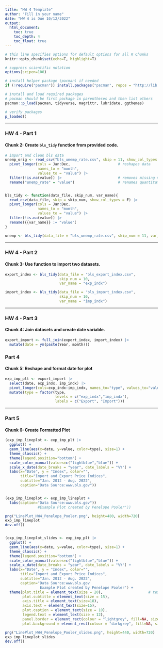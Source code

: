 ```yaml
---
title: "HW 4 Template"
author: "Fill in your name"
date: "HW 4 is Due 10/12/2022"
output: 
  html_document:
    toc: true
    toc_depth: 4
    toc_float: true
---
```


```r

# this line specifies options for default options for all R Chunks
knitr::opts_chunk$set(echo=T, highlight=T)

# suppress scientific notation
options(scipen=100)

# install helper package (pacman) if needed
if (!require("pacman")) install.packages("pacman", repos = "http://lib.stat.cmu.edu/R/CRAN/")

# install and load required packages
# pacman should be first package in parentheses and then list others
pacman::p_load(pacman, tidyverse, magrittr, lubridate, ggthemes)

# verify packages 
p_loaded()

```

---

### HW 4 - Part 1

#### Chunk 2: Create `bls_tidy` function from provided code.

```r

# import and clean bls data
unemp_orig <- read_csv("bls_unemp_rate.csv", skip = 11, show_col_types = F) |> 
  pivot_longer(cols = Jan:Dec,                      # reshapes data
               names_to = "month", 
               values_to = "value") |>
  filter(!is.na(value)) |>                          # removes missing values
  rename("unemp_rate" = "value")                    # renames quantitative var 


bls_tidy <- function(data_file, skip_num, var_name){
  read_csv(data_file, skip = skip_num, show_col_types = F) |> 
  pivot_longer(cols = Jan:Dec,                      
               names_to = "month", 
               values_to = "value") |>
  filter(!is.na(value)) |>                    
  rename({{var_name}} := "value")                             
}

unemp <- bls_tidy(data_file = "bls_unemp_rate.csv", skip_num = 11, var_name = "unemp_rate") 


```


---


### HW 4 - Part 2

#### Chunk 3: Use function to import two datasets.

```r

export_index <- bls_tidy(data_file = "bls_export_index.csv", 
                         skip_num = 10, 
                         var_name = "exp_indx")

import_index <- bls_tidy(data_file = "bls_import_index.csv", 
                         skip_num = 10, 
                         var_name = "imp_indx")

```


---

### HW 4 - Part 3

#### Chunk 4: Join datasets and create date variable.

```r

export_import <- full_join(export_index, import_index) |> 
  mutate(date = ym(paste(Year, month)))


```


### Part 4

#### Chunk 5: Reshape and format date for plot

```r

exp_imp_plt <- export_import |>
  select(date, exp_indx, imp_indx) |>
  pivot_longer(cols=exp_indx:imp_indx, names_to="type", values_to="value") |>
  mutate(type = factor(type, 
                       levels = c("exp_indx","imp_indx"),
                       labels = c("Export", "Import")))

```


---


### Part 5

#### Chunk 6: Create Formatted Plot

```r

(exp_imp_lineplot <- exp_imp_plt |>
  ggplot() +
  geom_line(aes(x=date, y=value, color=type), size=1) +
  theme_classic() +
  theme(legend.position="bottom") +
  scale_color_manual(values=c("lightblue","blue")) + 
  scale_x_date(date_breaks = "year", date_labels = "%Y") +
  labs(x="Date", y = "Index", color="",
       title="Import and Export Price Indices", 
       subtitle="Jan. 2012 - Aug. 2022",
       caption="Data Source:www.bls.gov"))


(exp_imp_lineplot <- exp_imp_lineplot +
  labs(caption="Data Source:www.bls.gov"))
               #Example Plot created by Penelope Pooler"))

png("LinePlot_HW4_Penelope_Pooler.png", height=480, width=720)
exp_imp_lineplot
dev.off()


(exp_imp_lineplot_slides <- exp_imp_plt |>
  ggplot() +
  geom_line(aes(x=date, y=value, color=type), size=1) +
  theme_classic() +
  theme(legend.position="bottom") +
  scale_color_manual(values=c("lightblue","blue")) + 
  scale_x_date(date_breaks = "year", date_labels = "%Y") +
  labs(x="Date", y = "Index", color="",
       title="Import and Export Price Indices", 
       subtitle="Jan. 2012 - Aug. 2022",
       caption="Data Source:www.bls.gov
                Example Plot created by Penelope Pooler") + 
  theme(plot.title = element_text(size = 20),                     # text size and borders
        plot.subtitle = element_text(size = 15),
        axis.title = element_text(size=18),
        axis.text = element_text(size=15),
        plot.caption = element_text(size = 10),
        legend.text = element_text(size = 12),
        panel.border = element_rect(colour = "lightgrey", fill=NA, size=2),
        plot.background = element_rect(colour = "darkgrey", fill=NA, size=2)))

png("LinePlot_HW4_Penelope_Pooler_slides.png", height=440, width=720)
exp_imp_lineplot_slides
dev.off()
       
```


